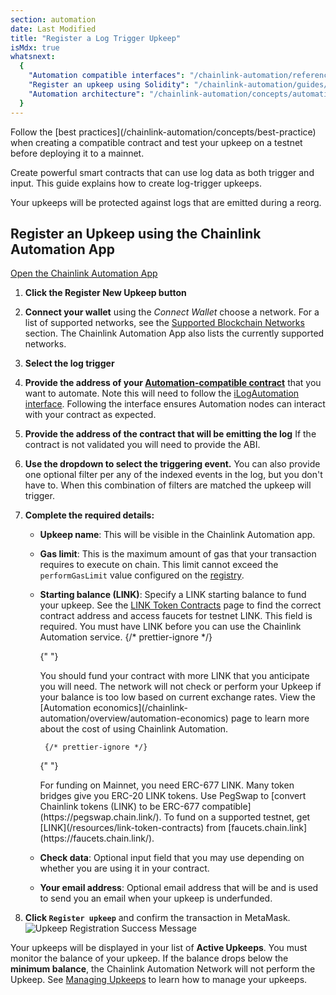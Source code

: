 ```yaml
---
section: automation
date: Last Modified
title: "Register a Log Trigger Upkeep"
isMdx: true
whatsnext:
  {
    "Automation compatible interfaces": "/chainlink-automation/reference/automation-interfaces",
    "Register an upkeep using Solidity": "/chainlink-automation/guides/register-upkeep-in-contract/",
    "Automation architecture": "/chainlink-automation/concepts/automation-architecture/",
  }
---
```



<Aside type="tip" title="Testing and best practices">
  Follow the [best practices](/chainlink-automation/concepts/best-practice) when creating a compatible contract and test
  your upkeep on a testnet before deploying it to a mainnet.
</Aside>

Create powerful smart contracts that can use log data as both trigger and input. This guide explains how to create log-trigger upkeeps.

<Aside type="tip" title="Reorg protection">
  Your upkeeps will be protected against logs that are emitted during a reorg.
</Aside>

## Register an Upkeep using the Chainlink Automation App

<div class="remix-callout">
  <a href="https://automation.chain.link">Open the Chainlink Automation App</a>
</div>

1.  **Click the Register New Upkeep button**

    <ClickToZoom src="/images/automation/auto-ui-home.png" />

1.  **Connect your wallet** using the _Connect Wallet_ choose a network. For a list of supported networks, see the [Supported Blockchain Networks](/chainlink-automation/overview/supported-networks) section. The Chainlink Automation App also lists the currently supported networks.

    <ClickToZoom src="/images/automation/auto-ui-wallet.png" />

1.  **Select the log trigger**

    <ClickToZoom src="/images/automation/ui_select_trigger.png" />

1.  **Provide the address of your [Automation-compatible contract](/chainlink-automation/guides/compatible-contracts)** that you want to automate. Note this will need to follow the [iLogAutomation interface](https://github.com/smartcontractkit/chainlink/blob/develop/contracts/src/v0.8/automation/interfaces/ILogAutomation.sol). Following the interface ensures Automation nodes can interact with your contract as expected.

    <ClickToZoom src="/images/automation/log_trig_1_upkeep_address.png" />

1.  **Provide the address of the contract that will be emitting the log** If the contract is not validated you will need to provide the ABI.

    <ClickToZoom src="/images/automation/log_trig_2_emitter_address.png" />

1.  **Use the dropdown to select the triggering event.** You can also provide one optional filter per any of the indexed events in the log, but you don't have to. When this combination of filters are matched the upkeep will trigger.

    <ClickToZoom src="/images/automation/log_trig_3_logsig_filter_populated.png" />

1.  **Complete the required details:**

    - **Upkeep name**: This will be visible in the Chainlink Automation app.
    - **Gas limit**: This is the maximum amount of gas that your transaction requires to execute on chain. This limit cannot exceed the `performGasLimit` value configured on the [registry](/chainlink-automation/overview/supported-networks/#configurations).
    - **Starting balance (LINK)**: Specify a LINK starting balance to fund your upkeep. See the [LINK Token Contracts](/resources/link-token-contracts) page to find the correct contract address and access faucets for testnet LINK. This field is required. You must have LINK before you can use the Chainlink Automation service.
      {/* prettier-ignore */}

      {" "}

      <Aside type="tip" title="Funding Upkeep">
        You should fund your contract with more LINK that you anticipate you will need. The network will not check or
        perform your Upkeep if your balance is too low based on current exchange rates. View the [Automation
        economics](/chainlink-automation/overview/automation-economics) page to learn more about the cost of using
        Chainlink Automation.
      </Aside>

           {/* prettier-ignore */}

      {" "}

      <Aside type="tip" title="ERC-677 Link">
        For funding on Mainnet, you need ERC-677 LINK. Many token bridges give you ERC-20 LINK tokens. Use PegSwap to
        [convert Chainlink tokens (LINK) to be ERC-677 compatible](https://pegswap.chain.link/). To fund on a supported
        testnet, get [LINK](/resources/link-token-contracts) from [faucets.chain.link](https://faucets.chain.link/).
      </Aside>

    - **Check data**: Optional input field that you may use depending on whether you are using it in your contract.
    - **Your email address**: Optional email address that will be and is used to send you an email when your upkeep is underfunded.

1.  **Click `Register upkeep`** and confirm the transaction in MetaMask.
    ![Upkeep Registration Success Message](/images/automation/automation-registration-submitted.png)

Your upkeeps will be displayed in your list of **Active Upkeeps**. You must monitor the balance of your upkeep. If the balance drops below the **minimum balance**, the Chainlink Automation Network will not perform the Upkeep. See [Managing Upkeeps](/chainlink-automation/guides/manage-upkeeps) to learn how to manage your upkeeps.
